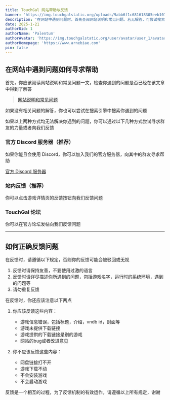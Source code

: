 ```yaml
---
title: TouchGal 网站帮助与反馈
banner: 'https://img.touchgalstatic.org/uploads/9abb6f1c681618305eeb1073b21e2f96.avif'
description: '在网站中遇到问题时，首先查阅网站说明和常见问题。若无解答，可尝试搜索引擎。若仍无法解决，可通过TG用户群组、站内反馈或TouchGal论坛寻求帮助。反馈时请保持友善，详细描述问题，包括游戏名称、系统环境等，避免重复反馈。应反馈游戏信息错误、下载链接问题或网站bug，不应反馈网盘链接、下载、安装或启动问题。遵循规定有助于反馈机制有效运作。'
date: 2025-1-21
authorUid: 1
authorName: 'Palentum'
authorAvatar: 'https://img.touchgalstatic.org/user/avatar/user_1/avatar-mini.avif'
authorHomepage: 'https://www.arnebiae.com'
pin: false
---
```


## 在网站中遇到问题如何寻求帮助

首先，你应该阅读网站说明和常见问题一文，检查你遇到的问题是否已经在该文章中得到了解答

> [网站说明和常见问题](https://www.touchgal.us/doc/notice/common)

如果没有相关问题的解答，你也可以尝试在搜索引擎中搜索你遇到的问题

如果以上两种方式均无法解决你遇到的问题，你可以通过以下几种方式尝试寻求群友的力量或者向我们反馈

### 官方 Discord 服务器（推荐）

如果你能且会使用 Discord，你可以加入我们的官方服务器，向其中的群友寻求帮助

[官方 Discord 服务器](https://s.miku.cyou/2)

### 站内反馈（推荐）

你可以点击游戏详情页的反馈按钮向我们反馈问题

### TouchGal 论坛

你可以在官方论坛发帖向我们反馈问题

---

## 如何正确反馈问题

在反馈时，请遵循以下规定，否则你的反馈可能会被驳回或无视

1. 反馈时请保持友善，不要使用过激的语言
2. 反馈时请详尽描述你所遇到的问题，包括游戏名字，运行时的系统环境，遇到的问题等
3. 请勿重复反馈

在反馈时，你还应该注意以下两点

1. 你应该反馈这些内容：
   - 游戏信息错误，包括标题，介绍，vndb id，封面等
   - 游戏未提供下载链接
   - 游戏提供的下载链接是别的游戏
   - 网站的bug或者改进意见

2. 你不应该反馈这些内容：
   - 网盘链接打不开
   - 游戏下载不动
   - 不会安装游戏
   - 不会启动游戏

反馈是一个相互的过程，为了反馈机制的有效运作，请遵循以上所有规定，谢谢
